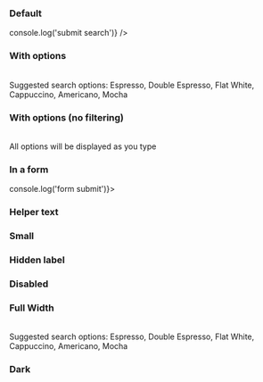 
<Meta title="React Components/Search bar" component={IcSearchBar} />

<Description markdown={readme} />

### Default

<Canvas>
  <Story name="Default">
    <IcSearchBar
      label="What is your favourite coffee?"
      onIcSubmitSearch={() => console.log('submit search')}
    />
  </Story>
</Canvas>

### With options

<Canvas>
  <Story name="With options">
    <IcSearchBar
      label="What is your favourite coffee?"
      options={[
        { label: "Espresso", value: "espresso" },
        { label: "Double Espresso", value: "doubleespresso" },
        { label: "Flat White", value: "flatwhite" },
        { label: "Cappuccino", value: "cappucino" },
        { label: "Americano", value: "americano" },
        { label: "Mocha", value: "mocha" },
      ]}
    />
    <br/>
    <IcTypography>Suggested search options: Espresso, Double Espresso, Flat White, Cappuccino, Americano, Mocha</IcTypography>
  </Story>
</Canvas>

### With options (no filtering)

<Canvas>
  <Story name="With options (no filtering)">
    <IcSearchBar
      label="What is your favourite coffee?"
      disableFilter
      options={[
        { label: "Espresso", value: "espresso" },
        { label: "Double Espresso", value: "doubleespresso" },
        { label: "Flat White", value: "flatwhite" },
        { label: "Cappuccino", value: "cappucino" },
        { label: "Americano", value: "americano" },
        { label: "Mocha", value: "mocha" },
      ]}
    />
    <br/>
    <IcTypography>All options will be displayed as you type</IcTypography>
  </Story>
</Canvas>

### In a form

<Canvas>
  <Story name="In a form">
    <form onSubmit={() => console.log('form submit')}>
      <IcSearchBar
        label="What is your favourite coffee?"
      />
    </form>
  </Story>
</Canvas>

### Helper text

<Canvas>
  <Story name="Helper text">
    <IcSearchBar
      label="What is your favourite coffee?"
      helperText="Some helper text"
    />
  </Story>
</Canvas>

### Small

<Canvas>
  <Story name="Small">
    <IcSearchBar
      label="What is your favourite coffee?"
      small
    />
  </Story>
</Canvas>

### Hidden label

<Canvas>
  <Story name="Hidden label">
    <IcSearchBar
      label="What is your favourite coffee?"
      hideLabel
    />
  </Story>
</Canvas>

### Disabled

<Canvas>
  <Story name="Disabled">
    <IcSearchBar
      label="What is your favourite coffee?"
      disabled
    />
  </Story>
</Canvas>

### Full Width

<Canvas>
  <Story name="Full Width">
    <IcSearchBar
      label="What is your favourite coffee?"
      fullWidth
      options={[
        { label: "Espresso", value: "espresso" },
        { label: "Double Espresso", value: "doubleespresso" },
        { label: "Flat White", value: "flatwhite" },
        { label: "Cappuccino", value: "cappucino" },
        { label: "Americano", value: "americano" },
        { label: "Mocha", value: "mocha" },
      ]}
    />
    <br/>
    <IcTypography>Suggested search options: Espresso, Double Espresso, Flat White, Cappuccino, Americano, Mocha</IcTypography>
  </Story>
</Canvas>

### Dark

<Canvas>
  <Story
    name="Dark"
    parameters={{
      backgrounds: { default: "dark" }
    }}
  >
    <IcSearchBar
      label="What is your favourite coffee?"
      dark
    />
  </Story>
</Canvas>